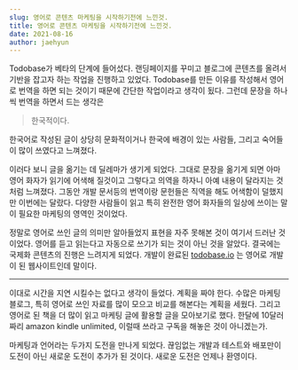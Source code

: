 ```yaml
---
slug: 영어로 콘텐츠 마케팅을 시작하기전에 느낀것.
title: 영어로 콘텐츠 마케팅을 시작하기전에 느낀것.
date: 2021-08-16
author: jaehyun
---
```

Todobase가 베타의 단계에 들어섰다. 랜딩페이지를 꾸미고 블로그에 콘텐츠를 올려서 기반을 잡고자 하는 작업을 진행하고 있었다. Todobase를 만든 이유를 작성해서 영어로 번역을 하면 되는 것이기 때문에 간단한 작업이라고 생각이 됬다. 그런데 문장을 하나씩 번역을 하면서 드는 생각은 

> 한국적이다.

한국어로 작성된 글이 상당히 문화적이거나 한국에 배경이 있는 사람들, 그리고 숙어들이 많이 쓰였다고 느껴졌다.

이러다 보니 글을 옮기는 데 딜레마가 생기게 되었다. 그대로 문장을 옮기게 되면 아마 영어 화자가 읽기에 어색해 질것이고 그렇다고 의역을 하자니 아예 내용이 달라지는 것처럼 느껴졌다. 그동안 개발 문서등의 번역이랑 문헌들은 직역을 해도 어색함이 덜했지만 이번에는 달랐다. 다양한 사람들이 읽고 특히 완전한 영어 화자들의 일상에 쓰이는 말이 필요한 마케팅의 영역인 것이었다. 

정말로 영어로 쓰인 글의 의미만 알아들었지 표현을 자주 못해본 것이 여기서 드러난 것이었다. 영어를 듣고 읽는다고 자동으로 쓰기가 되는 것이 아닌 것을 알았다. 결국에는 국제화 콘텐츠의 진행은 느려지게 되었다. 개발이 완료된 [todobase.io](http://todobase.io) 는 영어로 개발이 된 웹사이트인데 말이다. 

---

이대로 시간을 지연 시킬수는 없다고 생각이 들었다. 계획을 짜야 한다. 수많은 마케팅 블로그, 특히 영어로 쓰인 자료를 많이 모으고 비교를 해본다는 계획을 세웠다. 그리고 영어로 된 책을 더 많이 읽고 마케팅 글에 활용할 글을 모아보기로 했다. 한달에 10달러 짜리 amazon kindle unlimited, 이럴때 쓰라고 구독을 해놓은 것이 아니겠는가.

마케팅과 언어라는 두가지 도전을 만나게 되었다. 끊임없는 개발과 테스트와 배포만이 도전이 아닌 새로운 도전이 추가가 된 것이다. 새로운 도전은 언제나 환영이다.